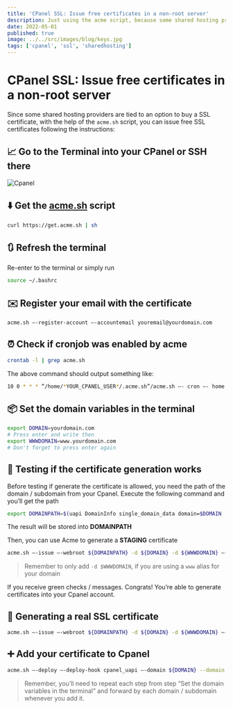 ```yaml
---
title: 'CPanel SSL: Issue free certificates in a non-root server'
description: Just using the acme script, because some shared hosting providers are tied to an option to buy a SSL certificate.
date: 2022-05-01
published: true
image: ../../src/images/blog/keys.jpg
tags: ['cpanel', 'ssl', 'sharedhosting']
---
```


# CPanel SSL: Issue free certificates in a non-root server

Since some shared hosting providers are tied to an option to buy a SSL certificate, with the help of the `acme.sh` script, you can issue free SSL certificates following the instructions:

## 📈 Go to the Terminal into your CPanel or SSH there

![Cpanel](./cpanel.png)

## ⬇️ Get the [acme.sh](http://acme.sh/) script

```bash
curl https://get.acme.sh | sh
```

## 🔃 Refresh the terminal

Re-enter to the terminal or simply run

```bash
source ~/.bashrc
```

## ✉️ Register your email with the certificate

```bash
acme.sh —-register-account —-accountemail youremail@yourdomain.com
```

## ⏰ Check if cronjob was enabled by acme

```bash
crontab -l | grep acme.sh
```

The above command should output something like:

```bash
10 0 * * * “/home/*YOUR_CPANEL_USER*/.acme.sh”/acme.sh —- cron —- home “/home/*YOUR_CPANEL_USER*/.acme.sh” > /dev/null
```

## 📦 Set the domain variables in the terminal

```bash
export DOMAIN=yourdomain.com
# Press enter and write then
export WWWDOMAIN=www.yourdomain.com
# Don't forget to press enter again
```

## 🔑 Testing if the certificate generation works

Before testing if generate the certificate is allowed, you need the path of the domain / subdomain from your Cpanel. Execute the following command and you’ll get the path

```bash
export DOMAINPATH=$(uapi DomainInfo single_domain_data domain=$DOMAIN | grep documentroot| cut -d " " -f 6)
```

The result will be stored into **DOMAINPATH**

Then, you can use Acme to generate a **STAGING** certificate

```bash
acme.sh —-issue —-webroot ${DOMAINPATH} -d ${DOMAIN} -d ${WWWDOMAIN} —-staging
```

> Remember to only add `-d $WWWDOMAIN`, if you are using a `www` alias for your domain

If you receive green checks / messages. Congrats! You’re able to generate certificates into your Cpanel account.

## 🍄 Generating a real SSL certificate

```bash
acme.sh —-issue —-webroot ${DOMAINPATH} -d ${DOMAIN} -d ${WWWDOMAIN} —-force
```

## ➕ Add your certificate to Cpanel

```bash
acme.sh —-deploy —-deploy-hook cpanel_uapi —-domain ${DOMAIN} --domain ${WWWDOMAIN}
```

> Remember, you’ll need to repeat each step from step “Set the domain variables in the terminal” and forward by each domain / subdomain whenever you add it.
